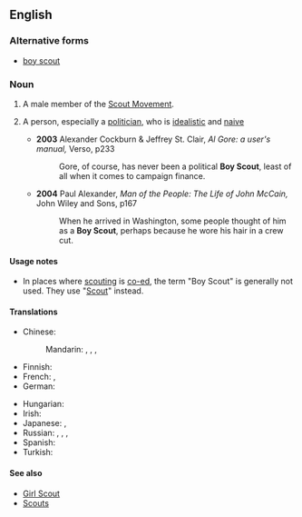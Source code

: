 ==English==

===Alternative forms===
* [[boy scout]]

===Noun===
{{en-noun|head=[[boy|Boy]] [[Scout]]}}

# A male member of the [[w:Scouting|Scout Movement]].
# {{context|slang|lang=en}} A person, especially a [[politician]], who is [[idealistic]] and [[naive]]
#* '''2003''' Alexander Cockburn & Jeffrey St. Clair, ''Al Gore: a user's manual,'' Verso, p233
#*: Gore, of course, has never been a political '''Boy Scout''', least of all when it comes to campaign finance.
#* '''2004''' Paul Alexander, ''Man of the People: The Life of John McCain,'' John Wiley and Sons, p167
#*: When he arrived in Washington, some people thought of him as a '''Boy Scout''', perhaps because he wore his hair in a crew cut.

====Usage notes====
* In places where [[scouting]] is [[co-ed]], the term "Boy Scout" is generally not used. They use "[[Scout]]" instead.

====Translations====
{{trans-top|a member of the Scout Movement}}
* Chinese:
*: Mandarin: {{t+|cmn|童子軍|sc=Hani}}, {{t+|cmn|童子军|tr=tóngzǐjūn|sc=Hani}}, {{t+|cmn|童軍|sc=Hani}}, {{t+|cmn|童军|tr=tóngjūn|sc=Hani}}
* Finnish: {{t-|fi|partiopoika}}
* French: {{t-|fr|scout|m}}, {{t+|fr|éclaireur|m}}
* German: {{t-|de|Boy Scout|m}}
{{trans-mid}}
* Hungarian: {{t-|hu|cserkészfiú}}
* Irish: {{t-|ga|gasóg|f}}
* Japanese: {{t+|ja|ボーイスカウト|tr=bōi sukauto|sc=Jpan}}, {{t-|ja|スカウト|tr=sukauto|sc=Jpan}}
* Russian: {{t-|ru|бойска́ут|m|sc=Cyrl}}, {{t-|ru|ска́ут|m|sc=Cyrl}}, {{t+|ru|пионер|m|tr=pionér}}, {{t+|ru|пионерка|f|tr=pionérka}} {{qualifier|in the USSR}}
* Spanish: {{t-|es|niño explorador|m}}
* Turkish: {{t+|tr|izci}}
{{trans-bottom}}

====See also====
* [[Girl Scout]]
* [[Scouts]]